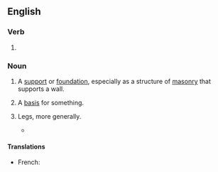 ==English==

===Verb===
{{head|en|present participle}}

# {{present participle of|underpin|lang=en|nocat=1}}

===Noun===
{{wikipedia}}
{{en-noun}}

# A [[support]] or [[foundation]], especially as a structure of [[masonry]] that supports a wall.
#: {{ux|en|This house's '''underpinning''' is not up to standard.}}
# {{lb|en|metaphorical}} A [[basis]] for something.
#: {{ux|en|I would like to know more about the '''underpinning''' of this political theory.}}
# {{lb|en|figurative}} Legs, more generally.
#* {{quote-book|year=1913|author={{w|Joseph C. Lincoln}}
|title=[http://openlibrary.org/works/OL5535161W Mr. Pratt's Patients]|chapter=1
|passage=Thinks I to myself, &ldquo;Sol, you're run off your course again. This is a rich man's summer &lsquo;cottage&rsquo; and if you don't look out there's likely to be some nice, lively dog taking an interest in your '''underpinning'''.&rdquo;}}

====Translations====
{{trans-top|a support or foundation of a structure}}
* French: {{t+|fr|soubassement|m}}
{{trans-mid}}
{{trans-bottom}}